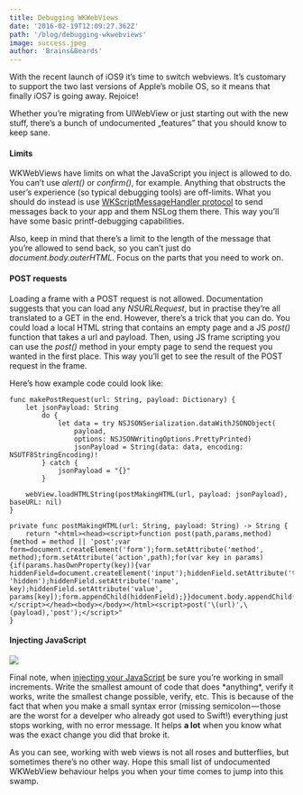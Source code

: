 ```yaml
---
title: Debugging WKWebViews
date: '2016-02-19T12:09:27.362Z'
path: '/blog/debugging-wkwebviews'
image: success.jpeg
author: 'Brains&Beards'
---
```


With the recent launch of iOS9 it’s time to switch webviews. It’s customary to support the two last versions of Apple’s mobile OS, so it means that finally iOS7 is going away. Rejoice!

Whether you’re migrating from UIWebView or just starting out with the new stuff, there’s a bunch of undocumented „features” that you should know to keep sane.

#### Limits

WKWebViews have limits on what the JavaScript you inject is allowed to do. You can’t use _alert()_ or _confirm()_, for example. Anything that obstructs the user’s experience (so typical debugging tools) are off-limits. What you should do instead is use [WKScriptMessageHandler protocol](https://developer.apple.com/library/prerelease/ios/documentation/WebKit/Reference/WKScriptMessageHandler_Ref/index.html) to send messages back to your app and them NSLog them there. This way you’ll have some basic printf-debugging capabilities.

Also, keep in mind that there’s a limit to the length of the message that you’re allowed to send back, so you can’t just do _document.body.outerHTML_. Focus on the parts that you need to work on.

#### POST requests

Loading a frame with a POST request is not allowed. Documentation suggests that you can load any _NSURLRequest_, but in practise they’re all translated to a GET in the end. However, there’s a trick that you can do. You could load a local HTML string that contains an empty page and a JS _post()_ function that takes a url and payload. Then, using JS frame scripting you can use the _post()_ method in your empty page to send the request you wanted in the first place. This way you’ll get to see the result of the POST request in the frame.

Here’s how example code could look like:

```javascript:numberLines=true
func makePostRequest(url: String, payload: Dictionary) {
    let jsonPayload: String
        do {
            let data = try NSJSONSerialization.dataWithJSONObject(
                payload,
                options: NSJSONWritingOptions.PrettyPrinted)
                jsonPayload = String(data: data, encoding: NSUTF8StringEncoding)!
        } catch {
            jsonPayload = "{}"
        }

    webView.loadHTMLString(postMakingHTML(url, payload: jsonPayload), baseURL: nil)
}

private func postMakingHTML(url: String, payload: String) -> String {
    return "<html><head><script>function post(path,params,method){method = method || 'post';var form=document.createElement('form');form.setAttribute('method', method);form.setAttribute('action',path);for(var key in params){if(params.hasOwnProperty(key)){var hiddenField=document.createElement('input');hiddenField.setAttribute('type', 'hidden');hiddenField.setAttribute('name', key);hiddenField.setAttribute('value', params[key]);form.appendChild(hiddenField);}}document.body.appendChild(form);form.submit();}</script></head><body></body></html><script>post('\(url)',\(payload),'post');</script>"
}
```

#### Injecting JavaScript

![](success.jpeg)

Final note, when [injecting your JavaScript](https://developer.apple.com/library/prerelease/ios/documentation/WebKit/Reference/WKUserScript_Ref/index.html) be sure you’re working in small increments. Write the smallest amount of code that does \*anything\*, verify it works, write the smallest change possible, verify, etc. This is because of the fact that when you make a small syntax error (missing semicolon — those are the worst for a develper who already got used to Swift!) everything just stops working, with no error message. It helps **a lot** when you know what was the exact change you did that broke it.

As you can see, working with web views is not all roses and butterflies, but sometimes there’s no other way. Hope this small list of undocumented WKWebView behaviour helps you when your time comes to jump into this swamp.
